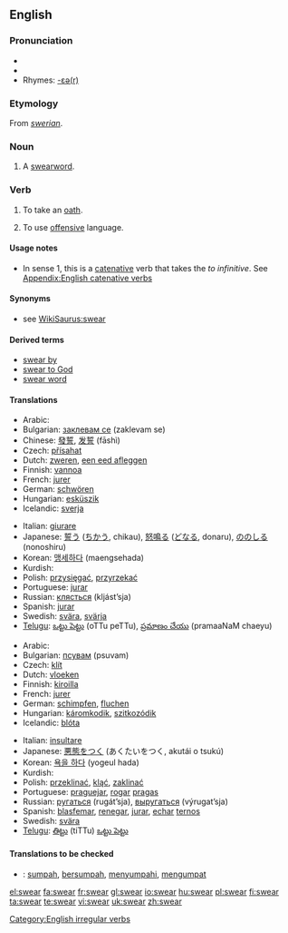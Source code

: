 ==English==

===Pronunciation===
*{{IPA|/'swɛəɻ/}}
*{{audio|en-us-swear.ogg|Audio (US)}}
*Rhymes: [[Rhymes:English:-ɛə(r)|-ɛə(r)]]

===Etymology===
From {{OE.}} ''[[swerian]]''.

===Noun===
{{en-noun}}

# A [[swearword]].

===Verb===
{{en-verb|swears|swearing|swore|sworn}}

# {{intransitive}} {{transitive}} To take an [[oath]].
# {{intransitive}} To use [[offensive]] language.

====Usage notes====
* In sense 1, this is a [[catenative]] verb that takes the ''to infinitive''. See [[Appendix:English catenative verbs]]

====Synonyms====
*see [[WikiSaurus:swear]]

====Derived terms====
*[[swear by]]
*[[swear to God]]
*[[swear word]]

====Translations====
{{trans-top|to take an oath}}
*Arabic: {{ARchar|[[حلف]]}} {{unicode|(ħálafa)}}
*Bulgarian: [[заклевам се]] (zaklevam se)
*Chinese: [[發誓]], [[发誓]] (fāshì)
*Czech: [[přísahat]]
*Dutch: [[zweren]], [[een eed afleggen]]
*Finnish: [[vannoa]]
*French: [[jurer]]
*German: [[schwören]]
*Hungarian: [[esküszik]]
*Icelandic: [[sverja]]
{{trans-mid}}
*Italian: [[giurare]]
*Japanese: [[誓う]] ([[ちかう]], chikau), [[怒鳴る]] ([[どなる]], donaru), [[ののしる]] (nonoshiru)
*Korean: [[맹세하다]] (maengsehada)
*Kurdish: {{KUchar|[[سوێن خواردن]]}}
*Polish: [[przysięgać]], [[przyrzekać]]
*Portuguese: [[jurar]]
*Russian: [[клясться]] (kljást’sja)
*Spanish: [[jurar]]
*Swedish: [[svära]], [[svärja]]
*[[Telugu]]: [[ఒట్టు పెట్టు]] (oTTu peTTu), [[ప్రమాణం చేయు]] (pramaaNaM chaeyu)
{{trans-bottom}}

{{trans-top|to curse}}
*Arabic: {{ARchar|[[شتم]]}} {{unicode|(šátama)}}
*Bulgarian: [[псувам]] (psuvam)
*Czech: [[klít]]
*Dutch: [[vloeken]]
*Finnish: [[kiroilla]]
*French: [[jurer]]
*German: [[schimpfen]], [[fluchen]]
*Hungarian: [[káromkodik]], [[szitkozódik]]
*Icelandic: [[blóta]]
{{trans-mid}}
*Italian: [[insultare]]
*Japanese: [[悪態をつく]] (あくたいをつく, akutái o tsukú)
*Korean: [[욕을 하다]] (yogeul hada)
*Kurdish: {{KUchar|[[جوێن دان]]}}
*Polish: [[przeklinać]], [[kląć]], [[zaklinać]]
*Portuguese: [[praguejar]], [[rogar]] [[praga]]s
*Russian: [[ругаться]] (rugát’sja), [[выругаться]] (výrugat’sja)
*Spanish: [[blasfemar]], [[renegar]], [[jurar]], [[echar]] [[terno]]s
*Swedish: [[svära]]
*[[Telugu]]: [[తిట్టు]] (tiTTu) [[ఒట్టు పెట్టు]]
{{trans-bottom}}

====Translations to be checked====
{{checktrans}}

*{{ttbc|Indonesian}}: [[sumpah]], [[sumpah|bersumpah]], [[sumpah|menyumpahi]], [[umpat|mengumpat]]

[[Category:English irregular verbs]]

[[el:swear]]
[[fa:swear]]
[[fr:swear]]
[[gl:swear]]
[[io:swear]]
[[hu:swear]]
[[pl:swear]]
[[fi:swear]]
[[ta:swear]]
[[te:swear]]
[[vi:swear]]
[[uk:swear]]
[[zh:swear]]